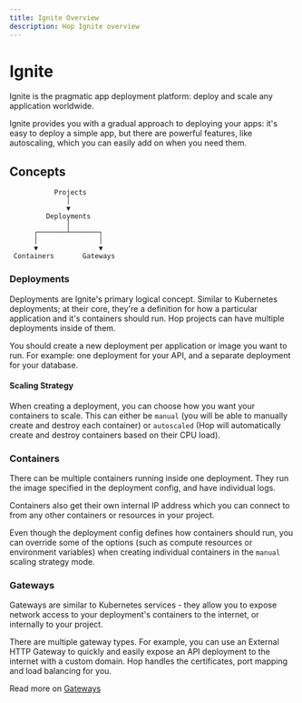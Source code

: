 ```yaml
---
title: Ignite Overview
description: Hop Ignite overview
---
```


# Ignite

Ignite is the pragmatic app deployment platform: deploy and scale any application worldwide.

Ignite provides you with a gradual approach to deploying your apps: it's easy to deploy a simple app, but there are powerful features, like autoscaling, which you can easily add on when you need them.

## Concepts

```
           Projects
              │
              ▼
         Deployments
              │
      ┌───────┴───────┐
      │               │
      ▼               ▼
 Containers       Gateways
```

### Deployments

Deployments are Ignite's primary logical concept. Similar to Kubernetes deployments; at their core, they're a definition for how a particular application and it's containers should run. Hop projects can have multiple deployments inside of them.

You should create a new deployment per application or image you want to run. For example: one deployment for your API, and a separate deployment for your database.

#### Scaling Strategy

When creating a deployment, you can choose how you want your containers to scale. This can either be `manual` (you will be able to manually create and destroy each container) or `autoscaled` (Hop will automatically create and destroy containers based on their CPU load).

### Containers

There can be multiple containers running inside one deployment. They run the image specified in the deployment config, and have individual logs.

Containers also get their own internal IP address which you can connect to from any other containers or resources in your project.

Even though the deployment config defines how containers should run, you can override some of the options (such as compute resources or environment variables) when creating individual containers in the `manual` scaling strategy mode.

### Gateways

Gateways are similar to Kubernetes services - they allow you to expose network access to your deployment's containers to the internet, or internally to your project.

There are multiple gateway types. For example, you can use an External HTTP Gateway to quickly and easily expose an API deployment to the internet with a custom domain. Hop handles the certificates, port mapping and load balancing for you.

Read more on [Gateways](gateways)
